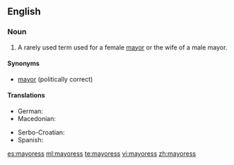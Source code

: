 ==English==

===Noun===
{{en-noun|mayoresses}}

# A rarely used term used for a female [[mayor]] or the wife of a male mayor.

====Synonyms====
* [[mayor]] (politically correct)

====Translations====
{{trans-top|female mayor}}
* German: {{t|de|Bürgermeisterin|f}}
* Macedonian: {{t-|mk|градоначалничка|f|tr=gradonačálnička}}
{{trans-mid}}
* Serbo-Croatian: {{t-|sh|gradonačelnica|alt=gradonáčelnica|f}}
* Spanish: {{t+|es|alcaldesa|f}}
{{trans-bottom}}

[[es:mayoress]]
[[ml:mayoress]]
[[te:mayoress]]
[[vi:mayoress]]
[[zh:mayoress]]